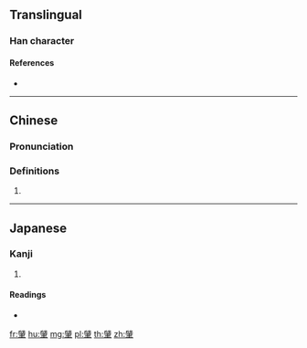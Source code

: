 {{character info/new}}
{{also|肇}}
==Translingual==

===Han character===
{{Han char|rn=129|rad=聿|as=08|sn=14|four=|canj=HILQ,IILQ}}

====References====
* {{Han ref|kx=0972.030|dkj=29230|dj=1424.010|hdz=53168.040|uh=8088|ud=32904}}

----

==Chinese==
{{zh-forms}}

===Pronunciation===
{{zh-pron
|m=zhào
|c=
|h=pfs=
|md=
|mn=
|w=
|mc=y
|oc=y
|cat=v
}}

===Definitions===
{{zh-hanzi}}

# {{alt form of|肇|lang=zh}}

----

==Japanese==

===Kanji===
{{ja-kanji|grade=|rs=聿08}}

# {{defn|lang=ja|sort=聿08}}

====Readings====
* {{ja-readings|on=[[ちょう]] (chō), [[じょう]] (jō), [[とう]] (tō), [[どう]] (dō)|kun=[[はじめ]] (hajime), [[はじめる]] (hajimeru)}}

[[fr:肈]]
[[hu:肈]]
[[mg:肈]]
[[pl:肈]]
[[th:肈]]
[[zh:肈]]